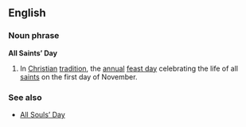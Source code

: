 ==English==
===Noun phrase===
'''All Saints’ Day'''

# In [[Christian]] [[tradition]], the [[annual]] [[feast day]] celebrating the life of all [[saint]]s on the first day of November.

===See also===
*[[All Souls' Day|All Souls’ Day]]